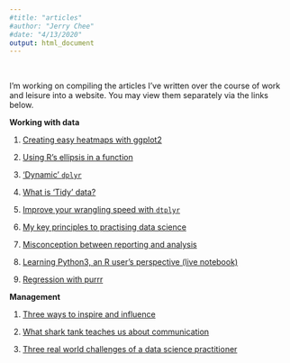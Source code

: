 ```yaml
---
#title: "articles"
#author: "Jerry Chee"
#date: "4/13/2020"
output: html_document
---
```

\  

I'm working on compiling the articles I've written over the course of work and leisure into a website. You may view them separately via the links below.


**Working with data**

1. [Creating easy heatmaps with ggplot2](https://github.com/jerrycheewy/aRticles/blob/master/IntroHeatmap.md)

2. [Using R's ellipsis in a function](https://github.com/jerrycheewy/aRticles/blob/master/Using_ellipsis.md)

3. ['Dynamic' `dplyr`](https://github.com/jerrycheewy/aRticles/blob/master/dynamic_dplyr_verb.md)

4. [What is 'Tidy' data?](https://github.com/jerrycheewy/aRticles/blob/master/tidydata.md)

5. [Improve your wrangling speed with `dtplyr`](https://www.linkedin.com/pulse/improve-your-wrangling-speed-dtplyr-jerry-chee/)

6. [My key principles to practising data science](https://www.linkedin.com/pulse/my-key-principles-practising-data-science-jerry-chee/)

7. [Misconception between reporting and analysis](https://www.linkedin.com/pulse/misconception-between-reporting-analysis-jerry-chee/)

8. [Learning Python3, an R user's perspective (live notebook)](https://github.com/jerrycheewy/aRticles/blob/master/Learn_Python.ipynb)

9. [Regression with purrr](https://github.com/jerrycheewy/aRticles/blob/master/regression-with-purrr-nb.md)


**Management**

1. [Three ways to inspire and influence](https://www.linkedin.com/pulse/20141209033506-63162631-3-ways-to-inspire-and-influence/)

2. [What shark tank teaches us about communication](https://www.linkedin.com/pulse/what-shark-tank-teaches-us-communication-jerry-chee-weiyang/)

3. [Three real world challenges of a data science practitioner](https://www.linkedin.com/pulse/3-real-world-challenges-data-scientist-hint-none-them-jerry-chee/)